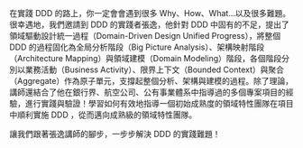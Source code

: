 在實踐 DDD 的路上，你一定會會遇到很多 Why、How、What...以及很多難題。很幸遇地，我們邀請到 DDD 的實踐者張逸，他針對 DDD 中固有的不足，提出了領域驅動設計統一過程（Domain-Driven Design Unified Progress），將整個 DDD 的過程固化為全局分析階段（Big Picture Analysis）、架構映射階段（Architecture Mapping）與領域建模（Domain Modeling）階段，各個階段分別以業務活動（Business Activity）、限界上下文（Bounded Context）與聚合（Aggregate）作為原子單元，支撐起整個分析、架構與建模的過程。除了理論，講師還結合了他在銀行界、航空公司、公有事業體系中指導過的多個專案項目的經驗，進行實踐與驗證！學習如何有效地指導一個初始成熟度的領域特性團隊在項目中順利實施 DDD ，從而邁向成熟級的領域特性團隊。

讓我們跟著張逸講師的腳步，一步步解決 DDD 的實踐難題！
